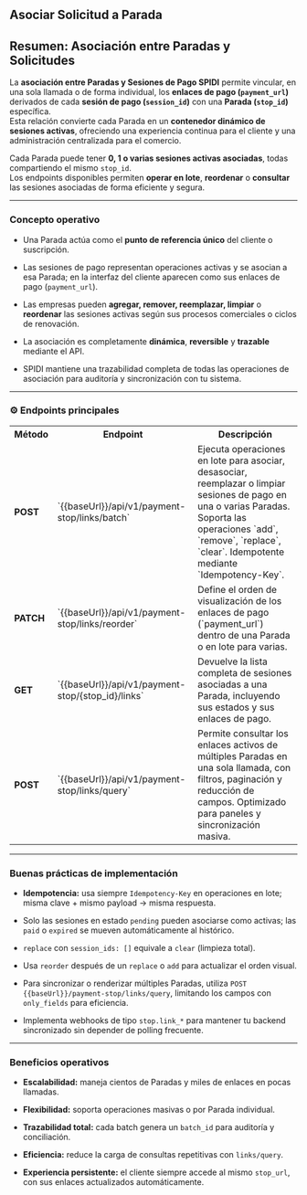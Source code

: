 
<Meta title="API-SPIDI/Asociar Solicitud a Parada/0. Resumen" />

## **Asociar Solicitud a Parada**

## **Resumen: Asociación entre Paradas y Solicitudes**

La **asociación entre Paradas y Sesiones de Pago SPIDI** permite vincular, en una sola llamada o de forma individual, los **enlaces de pago (`payment_url`)** derivados de cada **sesión de pago (`session_id`)** con una **Parada (`stop_id`)** específica.  
 Esta relación convierte cada Parada en un **contenedor dinámico de sesiones activas**, ofreciendo una experiencia continua para el cliente y una administración centralizada para el comercio.

Cada Parada puede tener **0, 1 o varias sesiones activas asociadas**, todas compartiendo el mismo `stop_id`.  
 Los endpoints disponibles permiten **operar en lote**, **reordenar** o **consultar** las sesiones asociadas de forma eficiente y segura.

---

### **Concepto operativo**

* Una Parada actúa como el **punto de referencia único** del cliente o suscripción.

* Las sesiones de pago representan operaciones activas y se asocian a esa Parada; en la interfaz del cliente aparecen como sus enlaces de pago (`payment_url`).

* Las empresas pueden **agregar, remover, reemplazar, limpiar** o **reordenar** las sesiones activas según sus procesos comerciales o ciclos de renovación.

* La asociación es completamente **dinámica**, **reversible** y **trazable** mediante el API.

* SPIDI mantiene una trazabilidad completa de todas las operaciones de asociación para auditoría y sincronización con tu sistema.

---

### **⚙️ Endpoints principales**

<table>
<tr>
<th>Método</th>
<th>Endpoint</th>
<th>Descripción</th>
</tr>
<tr>
<td><b>POST</b></td>
<td>`{{baseUrl}}/api/v1/payment-stop/links/batch`</td>
<td>Ejecuta operaciones en lote para asociar, desasociar, reemplazar o limpiar sesiones de pago en una o varias Paradas. Soporta las operaciones `add`, `remove`, `replace`, `clear`. Idempotente mediante `Idempotency-Key`.</td>
</tr>
<tr>
<td><b>PATCH</b></td>
<td>`{{baseUrl}}/api/v1/payment-stop/links/reorder`</td>
<td>Define el orden de visualización de los enlaces de pago (`payment_url`) dentro de una Parada o en lote para varias.</td>
</tr>
<tr>
<td><b>GET</b></td>
<td>`{{baseUrl}}/api/v1/payment-stop/{stop_id}/links`</td>
<td>Devuelve la lista completa de sesiones asociadas a una Parada, incluyendo sus estados y sus enlaces de pago.</td>
</tr>
<tr>
<td><b>POST</b></td>
<td>`{{baseUrl}}/api/v1/payment-stop/links/query`</td>
<td>Permite consultar los enlaces activos de múltiples Paradas en una sola llamada, con filtros, paginación y reducción de campos. Optimizado para paneles y sincronización masiva.</td>
</tr>
</table>

---

### **Buenas prácticas de implementación**

* **Idempotencia:** usa siempre `Idempotency-Key` en operaciones en lote; misma clave \+ mismo payload → misma respuesta.

* Solo las sesiones en estado `pending` pueden asociarse como activas; las `paid` o `expired` se mueven automáticamente al histórico.

* `replace` con `session_ids: []` equivale a `clear` (limpieza total).

* Usa `reorder` después de un `replace` o `add` para actualizar el orden visual.

* Para sincronizar o renderizar múltiples Paradas, utiliza `POST {{baseUrl}}/payment-stop/links/query`, limitando los campos con `only_fields` para eficiencia.

* Implementa webhooks de tipo `stop.link_*` para mantener tu backend sincronizado sin depender de polling frecuente.

---

### **Beneficios operativos**

* **Escalabilidad:** maneja cientos de Paradas y miles de enlaces en pocas llamadas.

* **Flexibilidad:** soporta operaciones masivas o por Parada individual.

* **Trazabilidad total:** cada batch genera un `batch_id` para auditoría y conciliación.

* **Eficiencia:** reduce la carga de consultas repetitivas con `links/query`.

* **Experiencia persistente:** el cliente siempre accede al mismo `stop_url`, con sus enlaces actualizados automáticamente.

